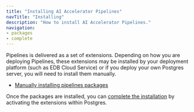 ```yaml
---
title: "Installing AI Accelerator Pipelines"
navTitle: "Installing"
description: "How to install AI Accelerator Pipelines."
navigation:
- packages
- complete
---
```


Pipelines is delivered as a set of extensions. Depending on how you are deploying Pipelines, these extensions may be installed by your deployment platform (such as EDB Cloud Service) or if you deploy your own Postgres server, you will need to install them manually.

- [Manually installing pipelines packages](packages)

Once the packages are installed, you can [complete the installation](complete) by activating the extensions within Postgres.

